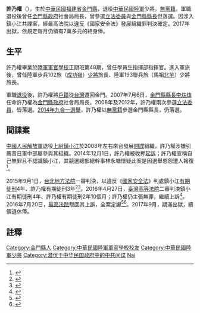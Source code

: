 '''許乃權'''（{{bd|1956年|12月15日|||}}），生於[[中華民國福建省|中華民國福建省]][[金門縣|金門縣]]，退役[[中華民國陸軍|中華民國陸軍]]少將。[[無黨籍|無黨籍]]。軍職退役後曾任[[金門縣政府|金門縣政府]]社會局局長，曾參選[[立法委員|立法委員]]與[[金門縣縣長|金門縣縣長]]但落選。因涉入鎮小江共諜案，經最高法院以違反《國家安全法》發展組織罪判決確定。2017年出獄，依規定每月仍領有7萬多元的終身俸。

==生平==
許乃權畢業於[[陸軍軍官學校|陸軍軍官學校]]正期班第48期，曾任學員生指揮部指揮官。進入軍旅後，曾任陸軍步兵102旅（[[成功嶺|成功嶺]]）[[少將|少將]]旅長、陸軍193聯兵旅（馬祖[[北竿鄉|北竿]]）少將旅長。

軍職[[退役|退役]]後，許乃權將[[戶籍|戶籍]]從[[台灣|台灣]]遷回金門。2007年7月6日，[[金門縣縣長|金門縣縣長]][[李炷烽|李炷烽]]任命許乃權為[[金門縣政府|金門縣政府]]社會局局長。2008年及2012年，許乃權兩次參選[[立法委員|立法委員]]，皆落選。[[2014年九合一選舉|2014年九合一選舉]]，許乃權以[[無黨籍|無黨籍]]參選金門縣縣長，仍落選。

==間諜案 ==
{{See Also|中華民國國軍中的中共間諜列表}}
[[中國人民解放軍|中國人民解放軍]]退役[[上尉|上尉]][[鎮小江|鎮小江]]於2008年左右來台發展[[間諜|間諜]]組織，許乃權涉嫌引薦昔日軍中部屬參與其組織。2014年12月1日，許乃權被收押[[起訴|起訴]]；許乃權宣稱自己無罪且不認識鎮小江，其競選總部總幹事林永塘懷疑此案是因選舉恩怨遭人報復<ref name=金門縣長落選人涉共諜>{{cite news|author=賴又嘉、王中聖|title=金門縣長落選人涉共諜|url=http://www.appledaily.com.tw/appledaily/article/headline/20141202/36241486|accessdate=2014-12-03|newspaper=台灣蘋果日報|date=2014-12-02|archive-date=2017-03-10|archive-url=https://web.archive.org/web/20170310011104/http://www.appledaily.com.tw/appledaily/article/headline/20141202/36241486/|dead-url=no}}</ref>。

2015年9月1日，[[台北地方法院|台北地方法院]]一審判決，以違反《[[國家安全法|國家安全法]]》判處鎮小江[[有期徒刑|有期徒刑]]4年、許乃權有期徒刑3年<ref>{{cite news|author1=劉時均|title=鎮小江共諜案 涉案退役軍官多緩刑|url=http://udn.com/news/story/7321/1160985|agency=聯合報|date=2015-09-02|accessdate=2016-07-08|archive-date=2016-08-26|archive-url=https://web.archive.org/web/20160826094234/http://udn.com/news/story/7321/1160985|dead-url=no}}</ref><ref>{{cite news|author1=張文川|title=共諜鎮小江判4年 退將許乃權3年|url=http://news.ltn.com.tw/news/focus/paper/911955|agency=自由時報|date=2015-09-02|accessdate=2016-07-03|archive-date=2018-12-07|archive-url=https://web.archive.org/web/20181207035050/http://news.ltn.com.tw/news/focus/paper/911955|dead-url=no}}</ref>。2016年4月27日，[[臺灣高等法院|臺灣高等法院]]二審判決鎮小江有期徒刑4年、許乃權有期徒刑2年10個月；許乃權仍主張無罪，繼續上訴<ref>{{cite news|author1=林志函|title=共諜案判有罪 許乃權喊：我無罪、要上訴|url=http://udn.com/news/story/2/1656621|agency=聯合報即時新聞|date=2016-04-27|accessdate=2016-07-03|archive-date=2016-08-26|archive-url=https://web.archive.org/web/20160826070622/http://udn.com/news/story/2/1656621|dead-url=no}}</ref>。2016年7月20日，[[最高法院_(中華民國)|最高法院]]駁回其上訴，全案定讞<ref>{{cite news|url=http://www.cna.com.tw/news/asoc/201607200312-1.aspx|title=史上最大共諜案 鎮小江許乃權定讞|date=2016-07-20|accessdate=2016-07-20|publisher=中央社|author=蔡沛琪|archive-date=2018-04-09|archive-url=https://web.archive.org/web/20180409173220/http://www.cna.com.tw/news/asoc/201607200312-1.aspx|dead-url=no}}</ref><ref>{{cite news|url=http://news.ltn.com.tw/news/society/breakingnews/1769182|title=共諜案 鎮小江判4年 許乃權判2年10月定讞|date=2016-07-20|accessdate=2016-07-20|publisher=自由時報|author=楊國文|archive-date=2020-09-22|archive-url=https://web.archive.org/web/20200922160100/https://news.ltn.com.tw/news/society/breakingnews/1769182|dead-url=no}}</ref>。2017年9月，期滿出獄，續領退休俸。

==註釋==
{{reflist}}

[[Category:金門縣人|Category:金門縣人]]
[[Category:中華民國陸軍軍官學校校友|Category:中華民國陸軍軍官學校校友]]
[[Category:中華民國陸軍少將|Category:中華民國陸軍少將]]
[[Category:潜伏于中华民国政府中的中共间谍|Category:潜伏于中华民国政府中的中共间谍]]
[[Category:許姓|Nai]]